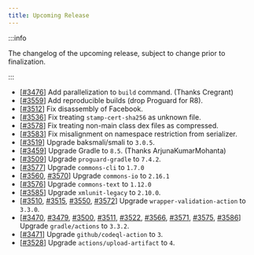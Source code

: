 ```yaml
---
title: Upcoming Release
---
```


:::info

The changelog of the upcoming release, subject to change prior to finalization.

:::

- [[#3476](https://github.com/iBotPeaches/Apktool/pull/3476)] Add parallelization to `build` command. (Thanks Cregrant)
- [[#3559](https://github.com/iBotPeaches/Apktool/pull/3559)] Add reproducible builds (drop Proguard for R8).
- [[#3512](https://github.com/iBotPeaches/Apktool/issues/3512)] Fix disassembly of Facebook.
- [[#3536](https://github.com/iBotPeaches/Apktool/issues/3536)] Fix treating `stamp-cert-sha256` as unknown file.
- [[#3578](https://github.com/iBotPeaches/Apktool/issues/3578)] Fix treating non-main class dex files as compressed.
- [[#3583](https://github.com/iBotPeaches/Apktool/issues/3583)] Fix misalignment on namespace restriction from serializer.
- [[#3519](https://github.com/iBotPeaches/Apktool/pull/3519)] Upgrade baksmali/smali to `3.0.5`.
- [[#3459](https://github.com/iBotPeaches/Apktool/pull/3459)] Upgrade Gradle to `8.5`. (Thanks ArjunaKumarMohanta)
- [[#3509](https://github.com/iBotPeaches/Apktool/pull/3509)] Upgrade `proguard-gradle` to `7.4.2`.
- [[#3577](https://github.com/iBotPeaches/Apktool/pull/3577)] Upgrade `commons-cli` to `1.7.0`
- [[#3560](https://github.com/iBotPeaches/Apktool/pull/3560), [#3570](https://github.com/iBotPeaches/Apktool/pull/3570)] Upgrade `commons-io` to `2.16.1`
- [[#3576](https://github.com/iBotPeaches/Apktool/pull/3576)] Upgrade `commons-text` to `1.12.0`
- [[#3585](https://github.com/iBotPeaches/Apktool/pull/3585)] Upgrade `xmlunit-legacy` to `2.10.0`.
- [[#3510](https://github.com/iBotPeaches/Apktool/pull/3510), [#3515](https://github.com/iBotPeaches/Apktool/pull/3515), [#3550](https://github.com/iBotPeaches/Apktool/pull/3550), [#3572](https://github.com/iBotPeaches/Apktool/pull/3572)] Upgrade `wrapper-validation-action` to `3.3.0`.
- [[#3470](https://github.com/iBotPeaches/Apktool/pull/3470), [#3479](https://github.com/iBotPeaches/Apktool/pull/3479), [#3500](https://github.com/iBotPeaches/Apktool/pull/3500), [#3511](https://github.com/iBotPeaches/Apktool/pull/3511), [#3522](https://github.com/iBotPeaches/Apktool/pull/3522), [#3566](https://github.com/iBotPeaches/Apktool/pull/3566), [#3571](https://github.com/iBotPeaches/Apktool/pull/3571), [#3575](https://github.com/iBotPeaches/Apktool/pull/3575), [#3586](https://github.com/iBotPeaches/Apktool/pull/3586)] Upgrade `gradle/actions` to `3.3.2`.
- [[#3471](https://github.com/iBotPeaches/Apktool/pull/3471)] Upgrade `github/codeql-action` to `3`.
- [[#3528](https://github.com/iBotPeaches/Apktool/pull/3528)] Upgrade `actions/upload-artifact` to `4`.
